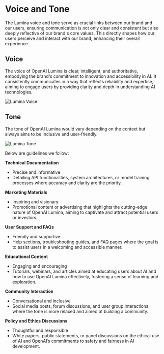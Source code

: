 
<Meta name="Voice and Tone" title="Voice and Tone" />

# Voice and Tone

The Lumina voice and tone serve as crucial links between our brand and our users, ensuring communication is not only clear and consistent but also deeply reflective of our brand's core values. This directly shapes how our users perceive and interact with our brand, enhancing their overall experience.

## Voice

The voice of OpenAI Lumina is clear, intelligent, and authoritative, embodying the brand's commitment to innovation and accessibility in AI. It consistently communicates in a way that reflects reliability and expertise, aiming to engage users by providing clarity and depth in understanding AI technologies.

![Lumina Voice](../public/images/bg-4.png)

## Tone

The tone of OpenAI Lumina would vary depending on the context but always aims to be inclusive and user-friendly.

![Lumina Tone](../public/images/bg-5.png)

Below are guidelines we follow: 

**Technical Documentation**
- Precise and informative
- Detailing API functionalities, system architectures, or model training processes where accuracy and clarity are the priority.

**Marketing Materials**
- Inspiring and visionary
- Promotional content or advertising that highlights the cutting-edge nature of OpenAI Lumina, aiming to captivate and attract potential users or investors.

**User Support and FAQs**
- Friendly and supportive
- Help sections, troubleshooting guides, and FAQ pages where the goal is to assist users in a welcoming and accessible manner.

**Educational Content**
- Engaging and encouraging
- Tutorials, webinars, and articles aimed at educating users about AI and how to use OpenAI Lumina effectively, fostering a sense of learning and exploration.

**Community Interaction**
- Conversational and inclusive
- Social media posts, forum discussions, and user group interactions where the tone is more relaxed and aimed at building a community.

**Policy and Ethics Discussions**
- Thoughtful and responsible
- White papers, public statements, or panel discussions on the ethical use of AI and OpenAI’s commitments to safety and fairness in AI development.